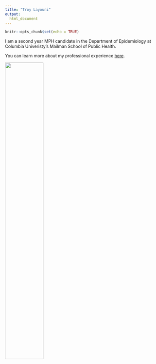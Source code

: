 ```yaml
---
title: "Troy Layouni"
output: 
  html_document
---
```


```r
knitr::opts_chunk$set(echo = TRUE)
```

I am a second year MPH candidate in the Department of Epidemiology at Columbia Univeristy's Mailman School of Public Health.

You can learn more about my professional experience [here](about.html).

<img src="images/me.jpg" style="width:50%">
